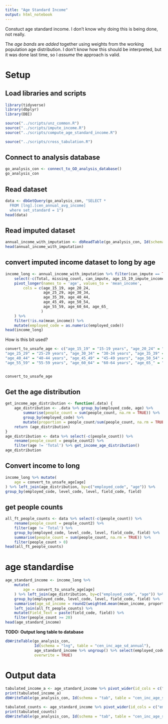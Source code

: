 ```yaml
---
title: "Age Standard Income"
output: html_notebook
---
```


Constuct age standard income. I don't know why doing this is being done, not really.

The *age bands* are *added* together using weights from the working population age distribution. I don't know how this should be interpreted, but it was done last time, so I *assume* the approach is valid.

# Setup

## Load libraries and scripts
```r
library(tidyverse)
library(dbplyr)
library(DBI)

source("../scripts/unz_common.R")
source("../scripts/impute_income.R")
source("../scripts/compute_age_standard_income.R")

source("../scripts/cross_tabulation.R")
```

## Connect to analysis database

```r
go_analysis_con <- connect_to_GO_analysis_database()
go_analysis_con
```

## Read dataset
```r
data <- dbGetQuery(go_analysis_con, "SELECT *
  FROM [lng].[cen_annual_avg_income]
  where set_standard = 1")
head(data)
```

## Read imputed dataset
```r
annual_income_with_imputation <- dbReadTable(go_analysis_con, Id(schema = "wide", table = "cen_annual_income_with_imputation"))
head(annual_income_with_imputation)
```


## convert imputed income dataset to long by age
```r
income_long <- annual_income_with_imputation %>% filter(can_impute == TRUE) %>%
    select(-c(Total, missing_count, can_impute, age_15_19_impute_income)) %>%
    pivot_longer(names_to = 'age', values_to = 'mean_income',
        cols = c(age_15_19, age_20_24, 
                 age_25_29, age_30_34, 
                 age_35_39, age_40_44, 
                 age_45_49, age_50_54,
                 age_55_59, age_60_64, age_65_
                )
    ) %>%
    filter(!is.na(mean_income)) %>%
    mutate(employed_code = as.numeric(employed_code))
head(income_long)
```

How is this bit used?
```r

convert_to_unsafe_age <- c("age_15_19" = "15-19 years", "age_20_24" = "20-24 years",    
"age_25_29" = "25-29 years", "age_30_34" = "30-34 years", "age_35_39" = "35-39 years",     
"age_40_44" = "40-44 years", "age_45_49" = "45-49 years", "age_50_54" = "50-54 years",   
"age_55_59" = "55-59 years", "age_60_64" = "60-64 years", "age_65_" = "65 years and over")


convert_to_unsafe_age       
```

## Get the age distribution
```r
get_income_age_distribution <- function(.data) {
    age_distribution <- .data %>% group_by(employed_code, age) %>% 
        summarise(people_count = sum(people_count, na.rm = TRUE)) %>%
        group_by(employed_code) %>%
        mutate(proportion = people_count/sum(people_count, na.rm = TRUE))
    return (age_distribution)
}
age_distribution <- data %>% select(-c(people_count)) %>% 
    rename(people_count = people_count2) %>% 
    filter(age != 'Total') %>% get_income_age_distribution()
age_distribution
```

## Convert income to long
```r
income_long %>% mutate(
    age = convert_to_unsafe_age[age]
) %>% left_join(age_distribution, by=c("employed_code", "age")) %>%
group_by(employed_code, level_code, level, field_code, field)
```

## get people counts
```r
all_ft_people_counts <- data %>% select(-c(people_count)) %>% 
    rename(people_count = people_count2) %>% 
    filter(age != 'Total') %>%
    group_by(employed_code, level_code, level, field_code, field) %>%
    summarise(people_count = sum(people_count, na.rm = TRUE)) %>%
    filter(people_count > 0)
head(all_ft_people_counts)
```

# age standardise
```r
age_standard_income <- income_long %>% 
    mutate(
        age = convert_to_unsafe_age[age]
    ) %>% left_join(age_distribution, by=c("employed_code", "age")) %>%
    group_by(employed_code, level_code, level, field_code, field) %>%
    summarise(age_sd_income = round2(weighted.mean(mean_income, proportion), -2)) %>%
    left_join(all_ft_people_counts) %>%
    mutate(Field_Text = paste(field_code, field)) %>%
    filter(people_count >= 20)
head(age_standard_income)
```

**TODO: Output long table to database** 
```r
dbWriteTable(go_analysis_con, 
             Id(schema = "lng", table = "cen_inc_age_sd_annual"), 
             age_standard_income %>% ungroup() %>% select(employed_code, Field_Text, level_code, age_sd_income, people_count), 
             overwrite = TRUE)
```

# Output data
```r
tabulated_income_a <- age_standard_income %>% pivot_wider(id_cols = c("employed_code", "level_code", "Field_Text"), names_from = level_code,names_prefix = "lvl ", values_from = "age_sd_income")
print(tabulated_income_a)
dbWriteTable(go_analysis_con, Id(schema = "tab", table = "cen_inc_age_sd_annual"), tabulated_income_a, overwrite = TRUE)
```


```r
tabulated_counts <- age_standard_income %>% pivot_wider(id_cols = c("employed_code", "level_code", "Field_Text"), names_from = level_code,names_prefix = "lvl ", values_from = "people_count")
print(tabulated_counts)
dbWriteTable(go_analysis_con, Id(schema = "tab", table = "cen_inc_age_sd_annual_counts"), tabulated_counts, overwrite = TRUE)
```

